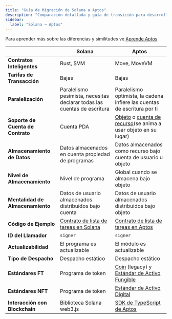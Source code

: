 ```yaml
---
title: "Guía de Migración de Solana a Aptos"
description: "Comparación detallada y guía de transición para desarrolladores de Solana que migran al desarrollo de blockchain de Aptos"
sidebar:
  label: "Solana → Aptos"
---
```


Para aprender más sobre las diferencias y similitudes ve [Aprende Aptos](https://learn.aptoslabs.com/en/tutorials/solana-to-aptos-guide/cheat-sheet?workshop=solana-to-aptos)

|                                   | Solana                                                                                                                      | Aptos                                                                                                                                              |
| --------------------------------- | --------------------------------------------------------------------------------------------------------------------------- | -------------------------------------------------------------------------------------------------------------------------------------------------- |
| **Contratos Inteligentes**        | Rust, SVM                                                                                                                   | Move, MoveVM                                                                                                                                       |
| **Tarifas de Transacción**        | Bajas                                                                                                                       | Bajas                                                                                                                                              |
| **Paralelización**                | Paralelismo pesimista, necesitas declarar todas las cuentas de escritura                                                    | Paralelismo optimista, la cadena infiere las cuentas de escritura por ti                                                                           |
| **Soporte de Cuenta de Contrato** | Cuenta PDA                                                                                                                  | [Objeto](/es/build/smart-contracts/objects) o [cuenta de recurso](/es/build/smart-contracts/resource-accounts)(se anima a usar objeto en su lugar) |
| **Almacenamiento de Datos**       | Datos almacenados en cuenta propiedad de programas                                                                          | Datos almacenados como recurso bajo cuenta de usuario u objeto                                                                                     |
| **Nivel de Almacenamiento**       | Nivel de programa                                                                                                           | Global cuando se almacena bajo objeto                                                                                                              |
| **Mentalidad de Almacenamiento**  | Datos de usuario almacenados distribuidos bajo cuenta                                                                       | Datos de usuario almacenados distribuidos bajo objeto                                                                                              |
| **Código de Ejemplo**             | [Contrato de lista de tareas en Solana](https://github.com/aptos-labs/move-by-examples/tree/main/advanced-todo-list/solana) | [Contrato de lista de tareas en Aptos](https://github.com/aptos-labs/move-by-examples/tree/main/advanced-todo-list/aptos)                          |
| **ID del Llamador**               | `signer`                                                                                                                    | `signer`                                                                                                                                           |
| **Actualizabilidad**              | El programa es actualizable                                                                                                 | El módulo es actualizable                                                                                                                          |
| **Tipo de Despacho**              | Despacho estático                                                                                                           | Despacho estático                                                                                                                                  |
| **Estándares FT**                 | Programa de token                                                                                                           | [Coin](/es/build/smart-contracts/aptos-coin) (legacy) y [Estándar de Activo Fungible](/es/build/smart-contracts/fungible-asset)                    |
| **Estándares NFT**                | Programa de token                                                                                                           | [Estándar de Activo Digital](/es/build/smart-contracts/digital-asset)                                                                              |
| **Interacción con Blockchain**    | Biblioteca Solana web3.js                                                                                                   | [SDK de TypeScript de Aptos](/es/build/sdks/ts-sdk)                                                                                                |
